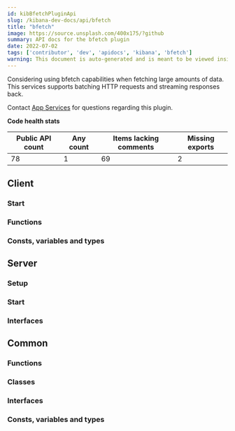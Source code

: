 ```yaml
---
id: kibBfetchPluginApi
slug: /kibana-dev-docs/api/bfetch
title: "bfetch"
image: https://source.unsplash.com/400x175/?github
summary: API docs for the bfetch plugin
date: 2022-07-02
tags: ['contributor', 'dev', 'apidocs', 'kibana', 'bfetch']
warning: This document is auto-generated and is meant to be viewed inside our experimental, new docs system. Reach out in #docs-engineering for more info.
---
```


Considering using bfetch capabilities when fetching large amounts of data. This services supports batching HTTP requests and streaming responses back.

Contact [App Services](https://github.com/orgs/elastic/teams/kibana-app-services) for questions regarding this plugin.

**Code health stats**

| Public API count  | Any count | Items lacking comments | Missing exports |
|-------------------|-----------|------------------------|-----------------|
| 78 | 1 | 69 | 2 |

## Client

### Start
<DocDefinitionList data={[bfetchObj.client.start]}/>

### Functions
<DocDefinitionList data={bfetchObj.client.functions}/>

### Consts, variables and types
<DocDefinitionList data={bfetchObj.client.misc}/>

## Server

### Setup
<DocDefinitionList data={[bfetchObj.server.setup]}/>

### Start
<DocDefinitionList data={[bfetchObj.server.start]}/>

### Interfaces
<DocDefinitionList data={bfetchObj.server.interfaces}/>

## Common

### Functions
<DocDefinitionList data={bfetchObj.common.functions}/>

### Classes
<DocDefinitionList data={bfetchObj.common.classes}/>

### Interfaces
<DocDefinitionList data={bfetchObj.common.interfaces}/>

### Consts, variables and types
<DocDefinitionList data={bfetchObj.common.misc}/>


